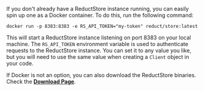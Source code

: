 ---
---

If you don't already have a ReductStore instance running, you can easily spin up one as a Docker container. To do this,
run the following command:

```
docker run -p 8383:8383 -e RS_API_TOKEN="my-token" reduct/store:latest
```

This will start a ReductStore instance listening on port 8383 on your local machine. The `RS_API_TOKEN` environment variable is used to authenticate requests to the ReductStore instance. You can set it to any value you like, but you will need to use the same value when creating a `Client` object in your code.

If Docker is not an option, you can also download the ReductStore binaries. Check the **[Download Page](/download)**.
